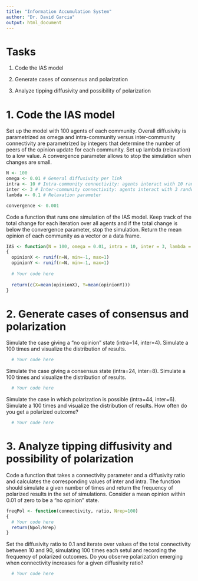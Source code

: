 ```yaml
---
title: "Information Accumulation System"
author: "Dr. David Garcia"
output: html_document
---
```


# Tasks

1. Code the IAS model

2. Generate cases of consensus and polarization

3. Analyze tipping diffusivity and possibility of polarization


# 1. Code the IAS model

Set up the model with 100 agents of each community. Overall diffusivity is parametrized as omega and intra-community versus inter-community connectivity are parametrized by integers that determine the number of peers of the opinion update for each community. Set up lambda (relaxation) to a low value. A convergence parameter allows to stop the simulation when changes are small.

```r
N <- 100
omega <- 0.01 # General diffusivity per link
intra <- 10 # Intra-community connectivity: agents interact with 10 random agents of their same community
inter <- 3 # Inter-community connectivity: agents interact with 3 random agents of the other community
lambda <- 0.1 # Relaxation parameter

convergence <- 0.001
```

Code a function that runs one simulation of the IAS model. Keep track of the total change for each iteration over all agents and if the total change is below the convergence parameter, stop the simulation. Return the mean opinion of each community as a vector or a data frame.

```r
IAS <- function(N = 100, omega = 0.01, intra = 10, inter = 3, lambda = 0.1, convergence = 0.001)
{
  opinionX <- runif(n=N, min=-1, max=1) 
  opinionY <- runif(n=N, min=-1, max=1) 
  
  # Your code here
  
  return(c(X=mean(opinionX), Y=mean(opinionY)))
}

```


# 2. Generate cases of consensus and polarization

Simulate the case giving a "no opinion" state (intra=14, inter=4). Simulate a 100 times and visualize the distribution of results.

```r
  # Your code here
```

Simulate the case giving a consensus state (intra=24, inter=8). Simulate a 100 times and visualize the distribution of results.

```r
  # Your code here
```


Simulate the case in which polarization is possible (intra=44, inter=6). Simulate a 100 times and visualize the distribution of results. How often do you get a polarized outcome?

```r
  # Your code here
```


# 3. Analyze tipping diffusivity and possibility of polarization

Code a function that takes a connectivity parameter and a diffusivity ratio and calculates the corresponding values of inter and intra. The function should simulate a given number of times and return the frequency of polarized results in the set of simulations. Consider a mean opinion within 0.01 of zero to be a "no opinion" state.

```r
freqPol <- function(connectivity, ratio, Nrep=100)
{
  # Your code here
  return(Npol/Nrep)
}
```


Set the diffusivity ratio to 0.1 and iterate over values of the total connectivity between 10 and 90, simulating 100 times each setul and recording the frequency of polarized outcomes. Do you observe polarization emerging when connectivity increases for a given diffusivity ratio?

```r
  # Your code here
```





